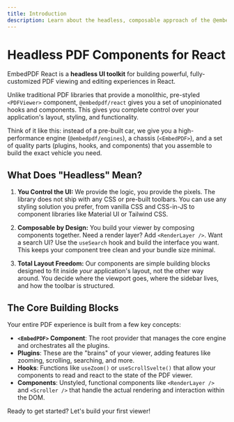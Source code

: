 ```yaml
---
title: Introduction
description: Learn about the headless, composable approach of the @embedpdf/react library.
---
```


# Headless PDF Components for React

EmbedPDF React is a **headless UI toolkit** for building powerful, fully-customized PDF viewing and editing experiences in React.

Unlike traditional PDF libraries that provide a monolithic, pre-styled `<PDFViewer>` component, `@embedpdf/react` gives you a set of unopinionated hooks and components. This gives you complete control over your application's layout, styling, and functionality.

Think of it like this: instead of a pre-built car, we give you a high-performance engine (`@embedpdf/engines`), a chassis (`<EmbedPDF>`), and a set of quality parts (plugins, hooks, and components) that you assemble to build the exact vehicle you need.

## What Does "Headless" Mean?

1.  **You Control the UI:** We provide the logic, you provide the pixels. The library does not ship with any CSS or pre-built toolbars. You can use any styling solution you prefer, from vanilla CSS and CSS-in-JS to component libraries like Material UI or Tailwind CSS.

2.  **Composable by Design:** You build your viewer by composing components together. Need a render layer? Add `<RenderLayer />`. Want a search UI? Use the `useSearch` hook and build the interface you want. This keeps your component tree clean and your bundle size minimal.

3.  **Total Layout Freedom:** Our components are simple building blocks designed to fit inside *your* application's layout, not the other way around. You decide where the viewport goes, where the sidebar lives, and how the toolbar is structured.

## The Core Building Blocks

Your entire PDF experience is built from a few key concepts:

- **`<EmbedPDF>` Component**: The root provider that manages the core engine and orchestrates all the plugins.
- **Plugins**: These are the "brains" of your viewer, adding features like zooming, scrolling, searching, and more.
- **Hooks**: Functions like `useZoom()` or `useScrollSvelte()` that allow your components to read and react to the state of the PDF viewer.
- **Components**: Unstyled, functional components like `<RenderLayer />` and `<Scroller />` that handle the actual rendering and interaction within the DOM.

Ready to get started? Let's build your first viewer!